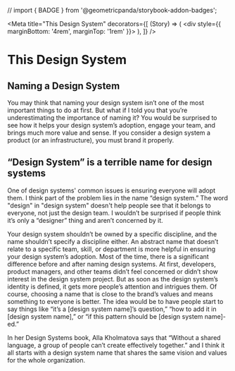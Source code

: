 // import { BADGE } from '@geometricpanda/storybook-addon-badges';

<Meta
  title="This Design System"
  decorators={[
    (Story) => (
      <div style={{ marginBottom: '4rem', marginTop: '1rem' }}>
        <Story />
      </div>
    ),
  ]}
/>

# This Design System

## Naming a Design System

You may think that naming your design system isn’t one of the most important things to do at first. But what if I told you that you’re underestimating the importance of naming it? You would be surprised to see how it helps your design system’s adoption, engage your team, and brings much more value and sense. If you consider a design system a product (or an infrastructure), you must brand it properly.

## “Design System” is a terrible name for design systems

One of design systems' common issues is ensuring everyone will adopt them. I think part of the problem lies in the name “design system.” The word "design" in "design system" doesn't help people see that it belongs to everyone, not just the design team. I wouldn’t be surprised if people think it’s only a “designer” thing and aren’t concerned by it.

Your design system shouldn’t be owned by a specific discipline, and the name shouldn’t specify a discipline either. An abstract name that doesn’t relate to a specific team, skill, or department is more helpful in ensuring your design system’s adoption. Most of the time, there is a significant difference before and after naming design systems. At first, developers, product managers, and other teams didn’t feel concerned or didn’t show interest in the design system project. But as soon as the design system’s identity is defined, it gets more people’s attention and intrigues them. Of course, choosing a name that is close to the brand’s values and means something to everyone is better. The idea would be to have people start to say things like “it’s a [design system name]’s question,” “how to add it in [design system name],” or “if this pattern should be [design system name]-ed.”

In her Design Systems book, Alla Kholmatova says that “Without a shared language, a group of people can’t create effectively together.” and I think it all starts with a design system name that shares the same vision and values for the whole organization.
